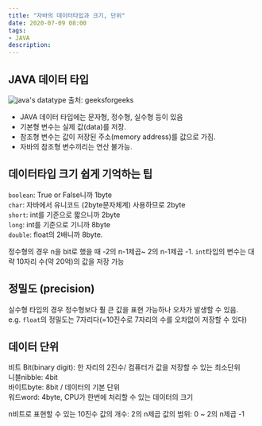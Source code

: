 ```yaml
---
title: "자바의 데이터타입과 크기, 단위"
date: 2020-07-09 08:00
tags:
- JAVA
description: 
---
```


## JAVA 데이터 타입

![java's datatype](https://media.geeksforgeeks.org/wp-content/cdn-uploads/20191105122725/Primitive-Data-Types-in-Java-4.jpg)
출처: geeksforgeeks

- JAVA 데이터 타입에는 문자형, 정수형, 실수형 등이 있음
- 기본형 변수는 실제 값(data)를 저장.  
- 참조형 변수는 값이 저장된 주소(memory address)를 값으로 가짐.
- 자바의 참조형 변수끼리는 연산 불가능.

## 데이터타입 크기 쉽게 기억하는 팁

`boolean`: True or False니까 1byte  
`char`: 자바에서 유니코드 (2byte문자체계) 사용하므로 2byte  
`short`: int를 기준으로 짧으니까 2byte  
`long`: int를 기준으로 기니까 8byte  
`double`: float의 2배니까 8byte.

정수형의 경우 n을 bit로 했을 때 -2의 n-1제곱~ 2의 n-1제곱 -1.
`int`타입의 변수는 대략 10자리 수(약 20억)의 값을 저장 가능

## 정밀도 (precision)

실수형 타입의 경우 정수형보다 훨 큰 값을 표현 가능하나 오차가 발생할 수 있음.  
e.g. `float`의 정밀도는 7자리다(=10진수로 7자리의 수를 오차없이 저장할 수 있다)  

## 데이터 단위

비트 Bit(binary digit): 한 자리의 2진수/ 컴퓨터가 값을 저장할 수 있는 최소단위  
니블nibble: 4bit  
바이트byte: 8bit / 데이터의 기본 단위  
워드word: 4byte, CPU가 한번에 처리할 수 있는 데이터의 크기  

n비트로 표현할 수 있는 10진수
값의 개수: 2의 n제곱
값의 범위: 0 ~ 2의 n제곱 -1
